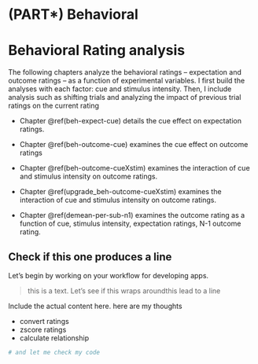 # (PART\*) Behavioral {.unnumbered}

# Behavioral Rating analysis {#beh-intro .unnumbered}

The following chapters analyze the behavioral ratings -- expectation and outcome ratings -- as a function of experimental variables. I first build the analyses with each factor: cue and stimulus intensity. Then, I include analysis such as shifting trials and analyzing the impact of previous trial ratings on the current rating

- Chapter \@ref(beh-expect-cue) details the cue effect on expectation ratings.

- Chapter \@ref(beh-outcome-cue) examines the cue effect on outcome ratings

- Chapter \@ref(beh-outcome-cueXstim) examines the interaction of cue and stimulus intensity on outcome ratings.

- Chapter \@ref(upgrade_beh-outcome-cueXstim) examines the interaction of cue and stimulus intensity on outcome ratings.



- Chapter \@ref(demean-per-sub-n1) examines the outcome rating as a function of cue, stimulus intensity, expectation ratings, N-1 outcome rating.

## Check if this one produces a line {#beh-sub .unnumbered}

Let's begin by working on your workflow for developing apps.

> this is a text. Let's see if this wraps around\nwill this lead to a line

:::: {.infobox}
Include the actual content here. here are my thoughts
::::

:::: {.todolist}
- convert ratings
- zscore ratings
- calculate relationship
::::

```r
# and let me check my code
```
